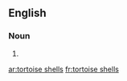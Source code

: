 
==English==

===Noun===
{{head|en}}

# {{plural of|tortoise shell}}

[[ar:tortoise shells]]
[[fr:tortoise shells]]